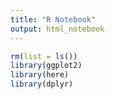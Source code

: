 ```yaml
---
title: "R Notebook"
output: html_notebook
---
```

```r
rm(list = ls())
library(ggplot2)
library(here)
library(dplyr)
```

